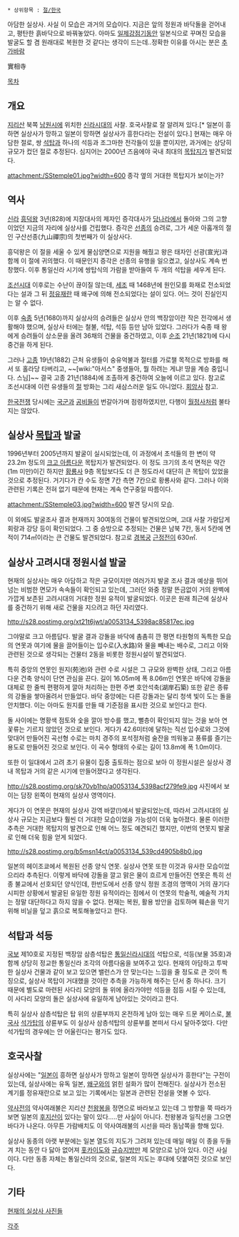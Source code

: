  * 상위항목 : [[절/한국]]

아담한 실상사. 사실 이 모습은 과거의 모습이다. 지금은 앞의 정원과 바닥돌을 걷어내고, 평탄한 흙바닥으로 바꿔놓았다. 아마도 [[일제강점기]]동안 일본식으로 꾸며진 모습을 발굴도 할 겸 원래대로 복원한 것 같다는 생각이 드는데..정확한 이유를 아시는 분은 [[추가바람]]

實相寺

[[목차]]
== 개요 ==
[[지리산]] 북쪽 [[남원시]]에 위치한 [[신라]]시대의 사찰. 호국사찰로 잘 알려져 있다.[* 일본이 흥하면 실상사가 망하고 일본이 망하면 실상사가 흥한다라는 전설이 있다.] 현재는 매우 아담한 절로, 쌍 [[석탑]]과 하나의 석등과 조그마한 전각들이 있을 뿐이지만, 과거에는 상당히 규모가 컸던 절로 추정된다. 심지어는 2000년 즈음에야 국내 최대의 [[목탑]]지가 발견되었다.

attachment:/SStemple01.jpg?width=600
종각 옆의 거대한 목탑지가 보이는가?

== 역사 == 
[[신라]] [[흥덕왕]] 3년(828)에 지장대사의 제자인 증각대사가 [[당나라]]에서 돌아와 그의 고향이었던 지금의 자리에 실상사를 건립했다. 증각은 [[선종]]의 승려로, 그가 세운 아홉개의 절인 구산선종(九山禪宗)의 첫번째가 이 실상사다.

흥덕왕은 이 절을 세울 수 있게 물심양면으로 지원을 해줬고 왕은 태자인 선광(宣光)과 함께 이 절에 귀의했다. 이 때문인지 증각은 선종의 유행을 일으켰고, 실상사도 계속 번창했다. 이후 통일신라 시기에 쌍탑식의 가람을 받아들여 두 개의 석탑을 세우게 된다.

[[조선시대]] 이후로는 수난이 끊이질 않는데, [[세조]] 때 1468년에 원인모를 화재로 전소되었다는 설과 그 뒤 [[정유재란]] 때 왜구에 의해 전소되었다는 설이 있다. 어느 것이 진실인지는 알 수 없다. 

이후 [[숙종]] 5년(1680)까지 실상사의 승려들은 실상사 안의 백장암이란 작은 전각에서 생활해야 했으며, 실상사 터에는 철불, 석탑, 석등 등만 남아 있었다. 그러다가 숙종 때 왕에게 승려들이 상소문을 올려 36채의 건물을 중건하였고, 이후 [[순조]] 21년(1821)에 다시 중건을 하게 된다.

그러나 [[고종]] 19년(1882) 근처 유생들이 숭유억불과 절터를 가로챌 목적으로 방화를 해서 또 홀라당 타버리고, ~~[wiki:"아서스" 중생들아, 뭘 하려는 게냐! 땅을 계승 중입니다. 스님]~~ 결국 고종 21년(1884)에 조촐하게 중건하여 오늘에 이르고 있다. 참고로 조선시대에 이런 유생들의 [[절]] 방화는 그리 새삼스러운 일도 아니었다. [[회암사]] 참고.

[[한국전쟁]] 당시에는 [[국군]]과 [[공비]]들이 번갈아가며 점령하였지만, 다행이 [[월정사]]처럼 불타지는 않았다. 

== 실상사 [[목탑]]과 발굴 ==
1996년부터 2005년까지 발굴이 실시되었는데, 이 과정에서 초석들의 한 변이 약 23.2m 정도의 [[크고 아름다운]] 목탑지가 발견되었다. 이 정도 크기의 초석 면적은 약간(1m 미만)이긴 하지만 [[황룡사]] 9층 목탑보다도 더 큰 정도라서 대단히 큰 목탑이 있었을 것으로 추정된다. 거기다가 칸 수도 정면 7칸 측면 7칸으로 황룡사와 같다. 그러나 이와 관련된 기록은 전혀 없기 때문에 현재는 계속 연구중일 따름이다.

attachment:/SStemple03.jpg?width=600
발견 당시의 모습. 

이 외에도 발굴조사 결과 현재까지 30여동의 건물이 발견되었으며, 고대 사찰 가람답게 회랑과 강당 등이 확인되었다. 그 중 승방으로 추정되는 건물은 남북 7칸, 동서 5칸에 면적이 714㎡이라는 큰 건물도 발견되었다. 참고로 [[경복궁]] [[근정전]]이 630㎡.

== 실상사 고려시대 정원시설 발굴 ==

현재의 실상사는 매우 아담하고 작은 규모이지만 여러가지 발굴 조사 결과 예상을 뛰어넘는 비범한 면모가 속속들이 확인되고 있는데, 그러던 와중 정말 뜬금없이 거의 완벽에 가깝게 보존된 고려시대의 거대한 정원 유적이 발굴되었다. 이곳은 원래 최근에 실상사를 중건하기 위해 새로 건물을 지으려고 하던 자리였다.

http://s28.postimg.org/xt21t6jwt/a0053134_5398ac85817ec.jpg

그야말로 크고 아름답다. 발굴 결과 강돌을 바닥에 촘촘히 깐 평면 타원형의 독특한 모습의 연못과 여기에 물을 끌어들이는 입수로(入水路)와 물을 빼내는 배수로, 그리고 이와 관련된 것으로 생각되는 건물터 2동을 비롯한 정원시설이 발견되었다. 

특히 중앙의 연못인 원지(苑池)와 관련 수로 시설은 그 규모와 완벽한 상태, 그리고 아름다운 건축 양식이 단연 관심을 끈다. 길이 16.05m에 폭 8.06m인 연못은 바닥에 강돌을 대체로 한 줄씩 편평하게 깔아 처리하는 한편 주변 호안석축(湖岸石築) 또한 같은 종류의 강돌을 쌓아올려서 만들었다. 바닥 중앙에는 다른 강돌과는 달리 청색 빛이 도는 돌을 안치했다. 이는 아마도 원지를 만들 때 기준점을 표시한 것으로 보인다고 한다.

돌 사이에는 명황색 점토와 숯을 깔아 방수를 했고, 뻘층이 확인되지 않는 것을 보아 연꽃류는 기르지 않았던 것으로 보인다. 게다가 42.6미터에 달하는 직선 입수로와 그것에 맞대어 만들어진 곡선형 수로는 마치 경주의 포석정처럼 술잔을 띄워놓고 풍류를 즐기는 용도로 만들어진 것으로 보인다. 이 곡수 형태의 수로는 길이 13.8m에 폭 1.0m이다. 

또한 이 일대에서 고려 초기 유물이 집중 출토하는 점으로 보아 이 정원시설은 실상사 경내 목탑과 거의 같은 시기에 만들어졌다고 생각된다.

http://s28.postimg.org/sk70vb1hp/a0053134_5398acf279fe9.jpg
사진에서 보이는 담장 왼쪽이 현재의 실상사 영역이다.

게다가 이 연못은 현재의 실상사 강역 바깥(!)에서 발굴되었는데, 따라서 고려시대의 실상사 규모는 지금보다 훨씬 더 거대한 모습이었을 가능성이 더욱 높아졌다. 물론 이러한 추측은 거대한 목탑지의 발견으로 인해 어느 정도 예견되긴 했지만, 이번의 연못지 발굴로 인해 더욱 힘을 얻게 되었다.

http://s28.postimg.org/b5msn14ct/a0053134_539cd4905b8b0.jpg

일본의 헤이조쿄에서 복원된 선종 양식 연못. 실상사 연못 또한 이것과 유사한 모습이었으리라 추측된다. 이렇게 바닥에 강돌을 깔고 맑은 물이 흐르게 만들어진 연못은 특히 선종 불교에서 선호되던 양식인데, 한반도에서 선종 양식 정원 조경의 명맥이 거의 끊기다시피한 상황에서 발굴된 유일한 정원 유적이라는 점에서 이 연못의 학술적, 예술적 가치는 정말 대단하다고 하지 않을 수 없다. 현재는 복원, 활용 방안을 검토하며 훼손을 막기 위해 비닐을 덮고 흙으로 복토해놓았다고 한다.

== 석탑과 석등 ==
[[국보]] 제10호로 지정된 백장암 삼층석탑은 [[통일신라]]시대의 석탑으로, 석등(보물 35호)과 함께 상당히 정교한 통일신라 조각의 아름다움을 보여주고 있다. 현재의 아담하고 투박한 실상사 건물과 같이 보고 있으면 밸런스가 안 맞는다는 느낌을 줄 정도로 큰 것이 특징으로, 실상사 목탑이 거대했을 것이란 추측을 가능하게 해주는 단서 중 하나다. 크기 때문에 별도로 마련된 사다리 모양의 돌 위에 올라가야만 석등을 점등 시킬 수 있는데, 이 사다리 모양의 돌은 실상사에 유일하게 남아있는 것이라고 한다.

특히 실상사 삼층석탑은 탑 위의 상륜부까지 온전하게 남아 있는 매우 드문 케이스로, [[불국사]] [[석가탑]]의 상륜부도 이 실상사 삼층석탑의 상륜부를 본떠서 다시 달아주었다. 다만 석가탑의 경우에는 안 어울린다는 평가도 있다.

== 호국사찰 ==
실상사에는 "[[일본]]이 흥하면 실상사가 망하고 일본이 망하면 실상사가 흥한다"는 구전이 있는데, 실상사에는 유독 일본, [[왜구]]와의 얽힌 설화가 많이 전해진다. 실상사가 전소된 계기를 정유재란으로 보고 있는 기록에서는 일본과 관련된 전설을 엿볼 수 있다. 

[[약사전]]의 약사여래불은 지리산 [[천왕봉]]을 정면으로 바라보고 있는데 그 방향을 쭉 따라가보면 일본의 [[후지산]]이 있다는 말이 있다.....만 사실이 아니다. 천왕봉과 일직선을 그으면 바다가 나온다. 아무튼 가람배치도 이 약사여래불의 시선을 따라 동남쪽을 향해 있다.  

실상사 동종의 아랫 부분에는 일본 열도의 지도가 그려져 있는데 매일 매일 이 종을 두들겨 치는 동안 다 닳아 없어져 [[홋카이도]]와 [[규슈]]지방만 제 모양으로 남아 있다. 이건 사실이다. 다만 동종 자체는 통일신라의 것으로, 일본의 지도는 후대에 덧붙여진 것으로 보인다.

== 기타 ==
[http://blog.daum.net/_blog/BlogTypeView.do?blogid=0EPu9&articleno=12377650&_bloghome_menu=recenttext#ajax_history_home 현재의 실상사 사진들] 


[[각주]]
